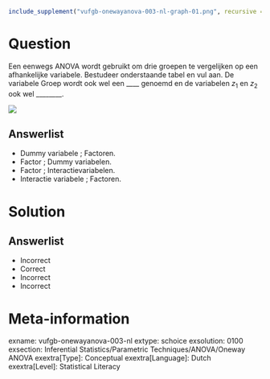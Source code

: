 ```r
include_supplement("vufgb-onewayanova-003-nl-graph-01.png", recursive = TRUE)
```
Question
========
  
Een eenwegs ANOVA wordt gebruikt om drie groepen te vergelijken op een afhankelijke variabele. Bestudeer onderstaande tabel en vul aan. De variabele Groep wordt ook wel een ____ genoemd en de variabelen $z_{1}$ en $z_{2}$ ook wel ________.

![](vufgb-onewayanova-003-nl-graph-01.png) 
  
Answerlist
----------
* Dummy variabele ; Factoren.
* Factor ; Dummy variabelen.
* Factor ; Interactievariabelen.
* Interactie variabele ; Factoren.

Solution
========

Answerlist
----------
* Incorrect
* Correct
* Incorrect
* Incorrect

Meta-information
================
exname: vufgb-onewayanova-003-nl
extype: schoice
exsolution: 0100
exsection: Inferential Statistics/Parametric Techniques/ANOVA/Oneway ANOVA
exextra[Type]: Conceptual
exextra[Language]: Dutch
exextra[Level]: Statistical Literacy
